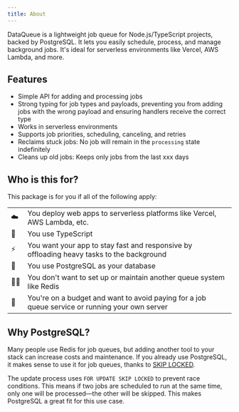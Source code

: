 ```yaml
---
title: About
---
```


DataQueue is a lightweight job queue for Node.js/TypeScript projects, backed by PostgreSQL. It lets you easily schedule, process, and manage background jobs. It's ideal for serverless environments like Vercel, AWS Lambda, and more.

## Features

- Simple API for adding and processing jobs
- Strong typing for job types and payloads, preventing you from adding jobs with the wrong payload and ensuring handlers receive the correct type
- Works in serverless environments
- Supports job priorities, scheduling, canceling, and retries
- Reclaims stuck jobs: No job will remain in the `processing` state indefinitely
- Cleans up old jobs: Keeps only jobs from the last xxx days

## Who is this for?

This package is for you if all of the following apply:

|     |                                                                                                |
| --- | ---------------------------------------------------------------------------------------------- |
| ☁️  | You deploy web apps to serverless platforms like Vercel, AWS Lambda, etc.                      |
| 📝  | You use TypeScript                                                                             |
| ⚡  | You want your app to stay fast and responsive by offloading heavy tasks to the background      |
| 💾  | You use PostgreSQL as your database                                                            |
| 🤷‍♂️  | You don't want to set up or maintain another queue system like Redis                           |
| 💸  | You're on a budget and want to avoid paying for a job queue service or running your own server |

## Why PostgreSQL?

Many people use Redis for job queues, but adding another tool to your stack can increase costs and maintenance. If you already use PostgreSQL, it makes sense to use it for job queues, thanks to [SKIP LOCKED](https://www.postgresql.org/docs/current/sql-select.html).

The update process uses `FOR UPDATE SKIP LOCKED` to prevent race conditions. This means if two jobs are scheduled to run at the same time, only one will be processed—the other will be skipped. This makes PostgreSQL a great fit for this use case.
